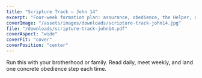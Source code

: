 ```yaml
---
title: "Scripture Track — John 14"
excerpt: "Four-week formation plan: assurance, obedience, the Helper, and peace under pressure. Includes memory verse, prompts, practices, and family reflection."
coverImage: "/assets/images/downloads/scripture-track-john14.jpg"
file: "/downloads/scripture-track-john14.pdf"
coverAspect: "wide"
coverFit: "cover"
coverPosition: "center"
---
```


Run this with your brotherhood or family. Read daily, meet weekly, and land one concrete obedience step each time.
